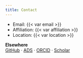```yaml
---
title: Contact
---
```


- Email: {{< var email >}}  
- Affiliation: {{< var affiliation >}}  
- Location: {{< var location >}}

**Elsewhere**  
[GitHub]({{< var github >}}) · [ADS]({{< var ads >}}) · [ORCID]({{< var orcid >}}) · [Scholar]({{< var scholar >}})

